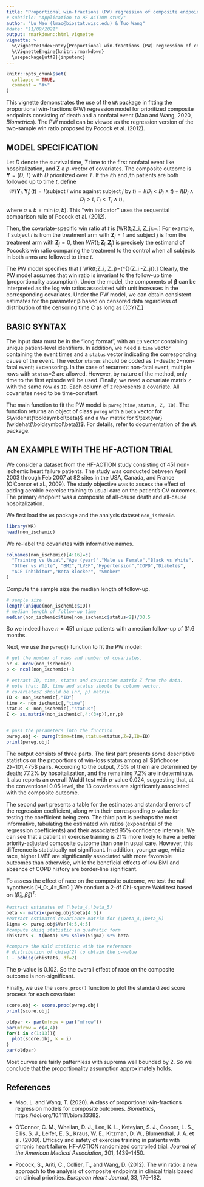 ```yaml
---
title: "Proportional win-fractions (PW) regression of composite endpoints of death and nonfatal event"
# subtitle: "Application to HF-ACTION study"
author: "Lu Mao (lmao@biostat.wisc.edu) & Tuo Wang"
#date: "11/09/2021"
output: rmarkdown::html_vignette
vignette: >
  %\VignetteIndexEntry{Proportional win-fractions (PW) regression of composite endpoints of death and nonfatal event}
  %\VignetteEngine{knitr::rmarkdown}
  \usepackage[utf8]{inputenc}
---
```


```r
knitr::opts_chunk$set(
  collapse = TRUE,
  comment = "#>"
)
```


This vignette demonstrates the use of the `WR` package
in fitting the proportional win-fractions (PW) regression model
for prioritized composite endpoints consisting of death and a nonfatal event 
(Mao and Wang, 2020, *Biometrics*).
The PW model can be viewed as the regression version of the two-sample win ratio
proposed by Pocock et al. (2012).



## MODEL SPECIFICATION
Let $D$ denote the survival time, $T$ time to the first nonfatal event like hospitalization,
and $\boldsymbol Z$ a $p$-vector of covariates.
The composite outcome is $\boldsymbol Y=(D, T)$ with $D$ prioritized over $T$.
If the $i$th and $j$th patients are both followed up to time $t$,
define
$$\mathcal W(\boldsymbol Y_i, \boldsymbol Y_j)(t) = I(\mbox{subject $i$ wins against subject $j$ by $t$}) = I(D_j < D_i \wedge t) + I(D_i \wedge D_j > t, T_j < T_i \wedge t),$$
where $a\wedge b=\min(a,b)$. This ''win indicator''
uses the sequential comparison rule of Pocock et al. (2012).


Then, the covariate-specific win ratio at $t$ is
\[WR(t;\boldsymbol Z_i, \boldsymbol Z_j):=\frac{E\{\mathcal W(\boldsymbol Y_i, \boldsymbol Y_j)(t)\mid \boldsymbol Z_i, \boldsymbol Z_j\}}{E\{\mathcal W(\boldsymbol Y_j, \boldsymbol Y_i)(t)\mid \boldsymbol Z_i, \boldsymbol Z_j\}}.\]
For example, if subject $i$ is from the treatment arm with $\boldsymbol Z_i=1$
and subject $j$ is from the treatment arm with $\boldsymbol Z_j=0$,
then $WR(t;\boldsymbol Z_i, \boldsymbol Z_j)$ is precisely
the estimand of Pocock's win ratio comparing the treatment to the control when 
all subjects in both arms are followed to time $t$.


The PW model specifies that
\[\mbox{PW Model: }\hspace{3mm} WR(t;\boldsymbol Z_i, \boldsymbol Z_j)=\exp\{\boldsymbol\beta^{\rm T}(\boldsymbol Z_i -\boldsymbol Z_j)\}.\]
Clearly, the PW model assumes that win ratio is invariant to the follow-up time (proportionality assumption).
Under the model, the components of $\boldsymbol\beta$ can be interpreted as the log win ratios
associated with unit increases in the corresponding covariates.
Under the PW model, we can obtain consistent estimates for the parameter $\boldsymbol\beta$ 
based on censored data regardless of distribution of the censoring time $C$ as long as
\[(C\perp \boldsymbol Y)\mid \boldsymbol Z.\]


## BASIC SYNTAX
The input data must be in the "long format", with an `ID` vector
containing unique patient-level identifiers. In addition, we need a `time` vector containing the
event times and a `status` vector indicating the corresponding cause of the event. The vector `status` 
should be coded as `1`=death; `2`=non-fatal event; `0`=censoring.
In the case of recurrent non-fatal event, multiple rows with `status`=2 are allowed.
However, by nature of the method, only time to the first episode will be used.
Finally, we need a covariate matrix `Z` with the same row as `ID`.
Each column of `Z` represents a covariate. All covariates need to be time-constant.

The main function to fit the PW model is `pwreg(time,status, Z, ID)`.
The function returns an object of class `pwreg`
with a `beta` vector for $\widehat{\boldsymbol\beta}$ 
and a `Var` matrix for $\text{var}(\widehat{\boldsymbol\beta})$.
For details, refer to documentation of the `WR` package.

## AN EXAMPLE WITH THE HF-ACTION TRIAL

We consider a dataset from the HF-ACTION study consisting of 451 non-ischemic heart failure patients.
The study was conducted between
April 2003 through Feb 2007 at 82 sites in the USA, Canada, and France (O’Connor et al., 2009). 
The study objective was to assess the effect of adding aerobic exercise training to
usual care on the patient’s CV outcomes. The primary endpoint was a composite of all-cause
death and all-cause hospitalization. 

We first load the `WR` package and the analysis dataset `non_ischemic`.
```r
library(WR)
head(non_ischemic)
```
We re-label the covariates with informative names.
```r
colnames(non_ischemic)[4:16]=c(
  "Training vs Usual","Age (year)","Male vs Female","Black vs White", 
  "Other vs White", "BMI","LVEF","Hypertension","COPD","Diabetes",
  "ACE Inhibitor","Beta Blocker", "Smoker"
)
```

Compute the sample size the median length of follow-up.
```r
# sample size
length(unique(non_ischemic$ID))
# median length of follow-up time
median(non_ischemic$time[non_ischemic$status<2])/30.5
```
So we indeed have $n=451$ unique patients with a median follow-up of 31.6 months.


Next, we use the `pwreg()` function to fit the PW model:
```r
# get the number of rows and number of covariates.
nr <- nrow(non_ischemic)
p <- ncol(non_ischemic)-3

# extract ID, time, status and covariates matrix Z from the data.
# note that: ID, time and status should be column vector.
# covariatesZ should be (nr, p) matrix.
ID <- non_ischemic[,"ID"]
time <- non_ischemic[,"time"]
status <- non_ischemic[,"status"]
Z <- as.matrix(non_ischemic[,4:(3+p)],nr,p)


# pass the parameters into the function
pwreg.obj <- pwreg(time=time,status=status,Z=Z,ID=ID)
print(pwreg.obj)
```
The output consists of three parts. The first part presents some descriptive statistics
on the proportions of win-loss status among all ${n\choose 2}=101,475$ pairs.
According to the output, $7.5\%$ of them are determined by death; $77.2\%$
by hospitalization, and the remaining $7.2\%$ are indeterminate.
It also reports an overall (Wald) test with $p$-value 0.024, suggesting that, at the conventional 0.05 level,
the 13 covariates are significantly associated with the composite outcome.


The second part presents a table for the estimates and standard errors of the 
regression coefficient, along with their corresponding $p$-value
for testing the coefficient being zero.
The third part is perhaps the most informative, tabulating the estimated win ratios
(exponential of the regression coefficients) and their
associated $95\%$ confidence intervals. 
We can see that a patient in exercise training is $21\%$ more likely to have a better
priority-adjusted composite outcome than one in usual care.
However, this difference is statistically not significant.
In addition, younger age, white race, higher LVEF are significantly associated with
more favorable outcomes than otherwise, while the beneficial effects of low BMI
and absence of COPD history are border-line significant.


To assess the effect of race on the composite outcome, we test the null hypothesis
\[H_0:\beta_4=\beta_5=0.\]
We  conduct a 2-df Chi-square Wald test based on $(\widehat\beta_4,\widehat\beta_5)^{T}$:
```r
#extract estimates of (\beta_4,\beta_5)
beta <- matrix(pwreg.obj$beta[4:5])
#extract estimated covariance matrix for (\beta_4,\beta_5)
Sigma <- pwreg.obj$Var[4:5,4:5]
#compute chisq statistic in quadratic form
chistats <- t(beta) %*% solve(Sigma) %*% beta  

#compare the Wald statistic with the reference
# distribution of chisq(2) to obtain the p-value
1 - pchisq(chistats, df=2)
```
The $p$-value is 0.102. So the overall effect of race on the composite outcome
is non-significant.


Finally, we use the `score.proc()` function to plot the standardized score process for each covariate:

```r
score.obj <- score.proc(pwreg.obj)
print(score.obj)

oldpar <- par(mfrow = par("mfrow"))
par(mfrow = c(4,4))
for(i in c(1:13)){
  plot(score.obj, k = i)
}
par(oldpar)
```

Most curves are fairly patternless with suprema well bounded by 2. So we conclude that the
proportionality assumption approximately holds.

## References
* Mao, L. and Wang, T. (2020). A class of proportional win-fractions regression models for composite outcomes.  *Biometrics*, https://doi.org/10.1111/biom.13382.

* O'Connor, C. M., Whellan, D. J., Lee, K. L., Keteyian, S. J., Cooper, L. S., Ellis, S. J.,
Leifer, E. S., Kraus, W. E., Kitzman, D. W., Blumenthal, J. A. et al. (2009). Efficacy and
safety of exercise training in patients with chronic heart failure: HF-ACTION randomized
controlled trial. *Journal of the American Medical Association*, 301, 1439--1450.

* Pocock, S., Ariti, C., Collier, T., and Wang, D. (2012). The win ratio: a new approach
to the analysis of composite endpoints in clinical trials based on clinical priorities.
*European Heart Journal*, 33, 176--182.



